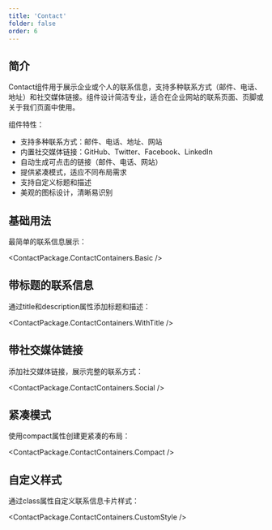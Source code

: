 ```yaml
---
title: 'Contact'
folder: false
order: 6
---
```



## 简介

Contact组件用于展示企业或个人的联系信息，支持多种联系方式（邮件、电话、地址）和社交媒体链接。组件设计简洁专业，适合在企业网站的联系页面、页脚或关于我们页面中使用。

组件特性：

- 支持多种联系方式：邮件、电话、地址、网站
- 内置社交媒体链接：GitHub、Twitter、Facebook、LinkedIn
- 自动生成可点击的链接（邮件、电话、网站）
- 提供紧凑模式，适应不同布局需求
- 支持自定义标题和描述
- 美观的图标设计，清晰易识别

## 基础用法

最简单的联系信息展示：

<ContactPackage.ContactContainers.Basic />

## 带标题的联系信息

通过title和description属性添加标题和描述：

<ContactPackage.ContactContainers.WithTitle />

## 带社交媒体链接

添加社交媒体链接，展示完整的联系方式：

<ContactPackage.ContactContainers.Social />

## 紧凑模式

使用compact属性创建更紧凑的布局：

<ContactPackage.ContactContainers.Compact />

## 自定义样式

通过class属性自定义联系信息卡片样式：

<ContactPackage.ContactContainers.CustomStyle />
